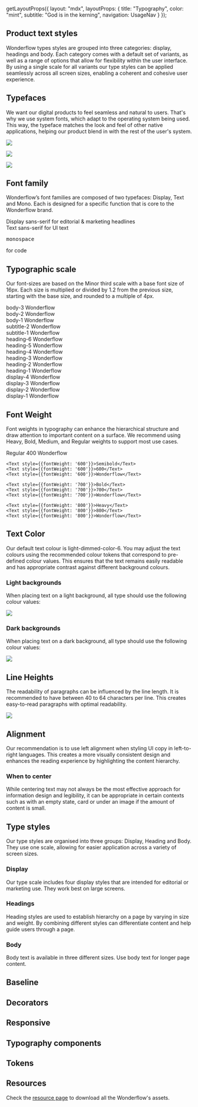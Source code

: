 
  getLayoutProps({
    layout: "mdx",
    layoutProps: {
      title: "Typography",
      color: "mint",
      subtitle: "God is in the kerning",
      navigation: UsageNav
    }
  });

## Product text styles

Wonderflow types styles are grouped into three categories: display, headings and body. Each category comes with a default set of
variants, as well as a range of options that allow for flexibility within the user interface. By using a single scale for all variants our type styles can be applied seamlessly across all screen sizes, enabling a coherent and cohesive user experience.

## Typefaces

We want our digital products to feel seamless and natural to users. That's why we use system fonts, which adapt to the operating system being used. This way, the typeface matches the look and feel of other native applications, helping our product blend in with the rest of the user's system.

![](https://figmage.com/images/npjFAs5wvEnUwoJhW9ilk.png)

![](https://figmage.com/images/FDbRo-H9dybKLspVVdUUi.png)

![](https://figmage.com/images/mrFn4W84oJ_DfHI_RXT72.png)

## Font family
Wonderflow’s font families are composed of two typefaces: Display, Text and Mono. Each is designed for a specific function that is core to the Wonderflow brand.

<LiveArea hAlign="start" direction="column" rowGap={32}>
  <Stack rowGap={24}>
    <div>
    <Text variant="display-4">Display sans-serif</Text>
    <Text variant="body-3">for editorial & marketing  headlines</Text>
    </div>
    <div>
    <Text variant="heading-3">Text sans-serif </Text>
    <Text variant="body-3">for UI text</Text>
    </div>
    <div>
    <Text><pre>monospace</pre></Text>
    <Text variant="body-3">for code</Text>
    </div>
  </Stack>
</LiveArea>

## Typographic scale

Our font-sizes are based on the Minor third scale with a base font size of 16px. Each size is multiplied or divided by 1.2 from the previous size, starting with the base size, and rounded to a multiple of 4px.


<LiveArea hAlign="start" direction="column" rowGap={16}>
    <div>
      <Text variant="body-3">body-3</Text>
      <Text variant="body-3">Wonderflow</Text>
    </div>
    <div>
      <Text variant="body-3">body-2</Text>
      <Text variant="body-2">Wonderflow</Text>
    </div>
    <div>
      <Text variant="body-3">body-1</Text>
      <Text variant="body-1">Wonderflow</Text>
    </div>
    <div>
      <Text variant="body-3">subtitle-2</Text>
      <Text variant="subtitle-2">Wonderflow</Text>
    </div>
    <div>
      <Text variant="body-3">subtitle-1</Text>
      <Text variant="subtitle-1">Wonderflow</Text>
    </div>
    <div>
      <Text variant="body-3">heading-6</Text>
      <Text variant="heading-6">Wonderflow</Text>
    </div>
    <div>
      <Text variant="body-3">heading-5</Text>
      <Text variant="heading-5">Wonderflow</Text>
    </div>
    <div>
      <Text variant="body-3">heading-4</Text>
      <Text variant="heading-4">Wonderflow</Text>
    </div>
    <div>
      <Text variant="body-3">heading-3</Text>
      <Text variant="heading-3">Wonderflow</Text>
    </div>
    <div>
      <Text variant="body-3">heading-2</Text>
      <Text variant="heading-2">Wonderflow</Text>
    </div>
    <div>
      <Text variant="body-3">heading-1</Text>
      <Text variant="heading-1">Wonderflow</Text>
    </div>
    <div>
      <Text variant="body-3">display-4</Text>
      <Text variant="display-4">Wonderflow</Text>
    </div>
    <div>
      <Text variant="body-3">display-3</Text>
      <Text variant="display-3">Wonderflow</Text>
    </div>
    <div>
      <Text variant="body-3">display-2</Text>
      <Text variant="display-2">Wonderflow</Text>
    </div>
    <div>
      <Text variant="body-3">display-1</Text>
      <Text variant="display-1">Wonderflow</Text>
    </div>
</LiveArea>

## Font Weight

Font weights in typography can enhance the hierarchical structure and draw attention to important content on a surface. We recommend
using Heavy, Bold, Medium, and Regular weights to support most use cases.

<LiveArea hAlign="start" direction="column" rowGap={32}>
  <Grid columns="3" filling={false}>
    <Text style={{fontWeight: '400'}}>Regular</Text>
    <Text style={{fontWeight: '400'}}>400</Text>
    <Text style={{fontWeight: '400'}}>Wonderflow</Text>

    <Text style={{fontWeight: '600'}}>Semibold</Text>
    <Text style={{fontWeight: '600'}}>600</Text>
    <Text style={{fontWeight: '600'}}>Wonderflow</Text>

    <Text style={{fontWeight: '700'}}>Bold</Text>
    <Text style={{fontWeight: '700'}}>700</Text>
    <Text style={{fontWeight: '700'}}>Wonderflow</Text>

    <Text style={{fontWeight: '800'}}>Heavy</Text>
    <Text style={{fontWeight: '800'}}>800</Text>
    <Text style={{fontWeight: '800'}}>Wonderflow</Text>
  </Grid>
</LiveArea>

## Text Color

Our default text colour is light-dimmed-color-6. You may adjust the text colours using the recommended colour tokens that correspond to pre-defined colour values. This ensures that the text remains easily readable and has appropriate contrast against different background colours.

### Light backgrounds
When placing text on a light background, all type should use the following colour values:

![](https://figmage.com/images/xtpuowGyaKVZkjEEyg5eR.png)

### Dark backgrounds
When placing text on a dark background, all type should use the following colour values:

![](https://figmage.com/images/Jsup6oSbL3UvGiJpeZUA7.png)

## Line Heights

The readability of paragraphs can be influenced by the line length. It is recommended to have between 40 to 64 characters per line. This creates easy-to-read paragraphs with optimal readability.

![](https://figmage.com/images/-MaVd5wQNsTwtjHd22udc.png)

## Alignment

Our recommendation is to use left alignment when styling UI copy in left-to-right languages. This creates a more visually consistent design and enhances the reading experience by highlighting the content hierarchy.

### When to center

While centering text may not always be the most effective approach for information design and legibility, it can be appropriate in certain contexts such as with an empty state, card or under an image if the amount of content is small.

## Type styles

Our type styles are organised into three groups: Display, Heading and Body. They use one scale, allowing for easier application across a variety of screen sizes.

### Display

Our type scale includes four display styles that are intended for editorial or marketing use. They work best on large screens.

### Headings
Heading styles are used to establish hierarchy on a page by varying in size and weight. By combining different styles can differentiate content and help guide users through a page.

### Body

Body text is available in three different sizes. Use body text for longer page content.

## Baseline

## Decorators

## Responsive

## Typography components

## Tokens

<Table
  columns={[
    {
      Header: 'Token',
      accessor: 'token',
      isCollapsed: true,
      align: 'center'
    },
    {
      Header: 'CSS Property',
      accessor: 'property',
      isCollapsed: true,
      align: 'center'
    },
    {
      Header: 'Value',
      accessor: 'value',
      isCollapsed: true,
      align: 'center'
    }
  ]}
  data={[
    {
      token: '--wds-font-size-12',
      property: 'font-size',
      value: '12px/0.75rem'
    },
    {
      token: '--wds-font-size-14',
      property: 'font-size',
      value: '14px/0.875rem'
    },
    {
      token: '--wds-font-size-16',
      property: 'font-size',
      value: '16px/1rem'
    },
    {
      token: '--wds-font-size-20',
      property: 'font-size',
      value: '20px/1.25rem'
    },
    {
      token: '--wds-font-size-24',
      property: 'font-size',
      value: '24px/1.5rem'
    },
    {
      token: '--wds-font-size-28',
      property: 'font-size',
      value: '28px/1.75rem'
    },
    {
      token: '--wds-font-size-32',
      property: 'font-size',
      value: '32px/2rem'
    },
    {
      token: '--wds-font-size-40',
      property: 'font-size',
      value: '40px/2.5rem'
    },
    {
      token: '--wds-font-size-48',
      property: 'font-size',
      value: '48px/3rem'
    },
    {
      token: '--wds-font-size-56',
      property: 'font-size',
      value: '56px/3.5rem'
    },
    {
      token: '--wds-font-size-68',
      property: 'font-size',
      value: '68px/4rem'
    },
    {
      token: '--wds-font-size-80',
      property: 'font-size',
      value: '80px/5rem'
    },
    {
      token: '--wds-font-size-96',
      property: 'font-size',
      value: '96px/6rem'
    },
  ]}
/>



## Resources

Check the [resource page][resources] to download all the Wonderflow's assets.


[resources]: /get-started/resources
